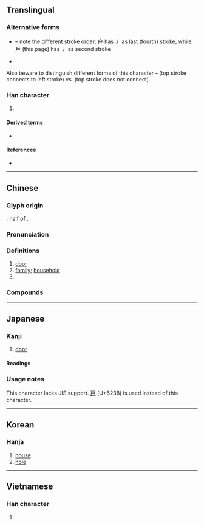 {{also|户|戸|尸}}
{{character info/new}}
==Translingual==
{{stroke order|type=animate}}
{{Han simplified forms|戶|戸|户}}

===Alternative forms===
* {{l|mul|户}} – note the different stroke order: [[户]] has 丿 as last (fourth) stroke, while 戶 (this page) has 丿 as second stroke
* {{l|mul|戸}}
Also beware to distinguish different forms of this character – {{lang|ja|戶}} (top stroke connects to left stroke) vs. {{lang|und|sc=Hani|戶}} (top stroke does not connect).

===Han character===
{{Han char|rn=63|rad=戶|as=00|sn=4|four=30277|canj=HS|ids=⿱丿尸}}

# {{mul-kangxi radical-def}}

====Derived terms====
* {{l|mul|Index:Chinese radical/戶}}

====References====
* {{Han ref|kx=0414.320|dkj=11696|dj=0759.030|hdz=32257.010|uh=6236|ud=25142|bh=A4E1|bd=42209}}

[[Category:CJKV radicals| ]]

----

==Chinese==
{{zh-forms|s=户|alt=户,戸}}

===Glyph origin===
{{Han etyl}}
{{liushu|p}}: half of {{zh-l|*門|door}}.

===Pronunciation===
{{zh-pron
|m=hù
|c=wu6
|h=pfs=fù
|md=hô̤
|mn=qz:hǒ͘/tw,xm,zz:hō͘
|w=3hhu
|mc=y
|oc=y
|cat=n,cls
}}

===Definitions===
{{zh-hanzi}}

# [[door]]
# [[family]]; [[household]]
# {{zh-classifier|[[household]]s}}

===Compounds===
{{zh-der|匿戶|同門異戶|人頭戶|上戶|專戶|吃大戶|佃戶|三戶亡秦|家喻戶曉|千門萬戶|吐門戶|傍門依戶|住戶|各門另戶|夜不閉戶|另立門戶|個體戶|外戶|做門戶|宕戶|富戶|下戶|屠戶|報戶口|怯憐戶|丟門戶|匠戶|大家小戶|官古戶|客戶|分門割戶|幫門戶|帳戶|侯萬戶|小戶人家|動遷戶|安家落戶|小門小戶|小戶|實戶|家傳戶誦|家至戶曉|家家戶戶|家給戶贍|存戶|大戶人家|大戶|地戶|庭戶|士戶|千家萬戶|單幹戶|低收入戶|保留戶|出戶|別闢門戶|中戶|司戶|債戶|人戶|千戶|佛圖戶|公戶|傍人門戶|倚門傍戶|場戶|女戶|排門挨戶|戶口調查|拆遷戶|戶限為穿|戶庭|戶均|漁戶|百戶|戶樞不蠹|扃戶|戶限|戶有餘糧|穿房入戶|戶外廣告|拍戶|戶對門當|撐門戶|戶版|戶列簪纓|戶口校正|戶部|戶籍謄本|戶部尚書|戶樞不朽|窗戶|戶給人足|挨門挨戶|煙戶|棚戶|沿門挨戶|灘戶|戶牖|戶頭|洞戶|窗戶紙|窗戶眼兒|神戶|柳戶花門|戶長|萬戶千門|萬戶侯|萬元戶|租戶|戶主|破落戶|窨戶|用戶|挨戶|暴發戶|戶籍行政|獵戶|戶籍法|樂戶|戶說|戶籍登記|窄門窄戶|挨家挨戶|當門抵戶|當門對戶|明窗彩戶|清理門戶|玉戶|戶口普查|獵戶座|戶口名簿|朱門繡戶|示範戶|江戶幕府|牝戶|當門戶|田戶|戶口|灰戶|戶外活動|瀨戶內海|獵戶星座|澇戶|漂來戶|戶外|滅門絕戶|戶政|撐門抵戶|查戶口|煙花門戶|江戶|戶名|機戶|柳門花戶|戶戶|樵戶|戶籍|游手人戶|散戶|戶告人曉|撐持門戶|挨門逐戶|貼軍戶|立門戶|絕戶計|雁戶|金門繡戶|足不踰戶|門戶之見|足不出戶|莊戶|自立門戶|過戶|門到戶說|蓬戶甕牖|蜑戶|關門閉戶|綠燈戶|酒戶|耕戶|絕戶|花門柳戶|立戶|行戶|蓬門蓽戶|關係戶|纏門纏戶|繡戶|編戶|貧戶|糧戶|頂門壯戶|賣大戶|翻身戶|鋪戶|門戶大開|開戶|門神戶尉|門當戶對|門殫戶盡|門戶人家|門戶之爭|門戶|窯戶|農戶|陰戶|釘子戶|重點戶|鄉戶|邃戶|逐戶|船戶|花戶|躲門戶|辱門敗戶|貼戶|踅門瞭戶|蓬戶士|訂戶|離門離戶|腳戶|茶戶|蛋戶|蓽門蓬戶|落戶|縴戶|老絕戶}}

----

==Japanese==

===Kanji===
{{ja-kanji|grade=|rs=戶00}}

# [[door]]

====Readings====
{{ja-readings
|goon=ぐ, ご
|kanon=こ
|kun=と-, へ-
|nanori=え, へ
}}

===Usage notes===
This character lacks JIS support. [[戸]] (U+6238) is used instead of this character.

----

==Korean==

===Hanja===
{{ko-hanja|hangeul=호|eumhun=지게}}

# [[house]]
# [[hole]]

----

==Vietnamese==

===Han character===
{{vi-hantu|[[hộ]]|rs=戶00}}

# {{defn|lang=vi|sort=戶00}}